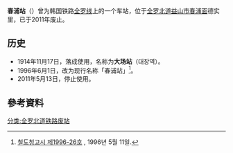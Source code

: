 {{朝鮮半島車站資訊
|公司色 = black
|文字色 = 
|站名 = 春浦站
|圖片 = 
|pxl = 
|圖片說明 =
|前一站 = [[东益山站|东益山]]
|前一站距離 = 5.2
|後一站距離 = 5.7
|後一站 = [[参礼站|参礼]]
|所屬路線 = [[全罗线|全罗线]]
|距離 = 7.6
|起點站 = [[益山站|益山]]
|諺文 = 춘포역
|朝鮮漢字 = 春浦驛
|文觀部式 = Chunpo-yeok
|馬-賴式 = 
|副站名 = 
|車站編號 = 
|停站路線數 = 
|所屬公司 = [[韩国铁道公社|韩国铁道公社]]
|所在地 =[[全罗北道|全罗北道]][[益山市|益山市]][[春浦面|春浦面]]德实里508
|車站構造 = 地面车站
|月台配置 = 1面2线
|啟用年月日 =1914年11月17日
|廢站年月日 =2011年5月13日
|上下車人次 = 
|統計年度 = 
|轉車 = 
|備註 = 
|全寬備註 = 
}}

'''春浦站'''（{{kor|諺=춘포역|漢=春浦驛|羅=Chunpo yeok|f=y}}）曾为韩国铁路[[全罗线|全罗线]]上的一个车站，位于[[全罗北道|全罗北道]][[益山市|益山市]][[春浦面|春浦面]]德实里，已于2011年废止。

== 历史 ==
*1914年11月17日，落成使用，名称为'''大场站'''（대장역）。
*1996年6月1日，改为现行名称「春浦站」<ref>[http://theme.archives.go.kr/next/common/viewEbook.do?singleData=N&archiveEventId=0028360661#25 철도청고시 제1996-26호] {{Wayback|url=http://theme.archives.go.kr/next/common/viewEbook.do?singleData=N&archiveEventId=0028360661#25 |date=20161120213727 }}, 1996년 5월 11일.</ref>。
*2011年5月13日，停止使用。

== 參考資料 ==
{{reflist}}

{{全罗线}}

[[分类:全罗北道铁路废站|分类:全罗北道铁路废站]]